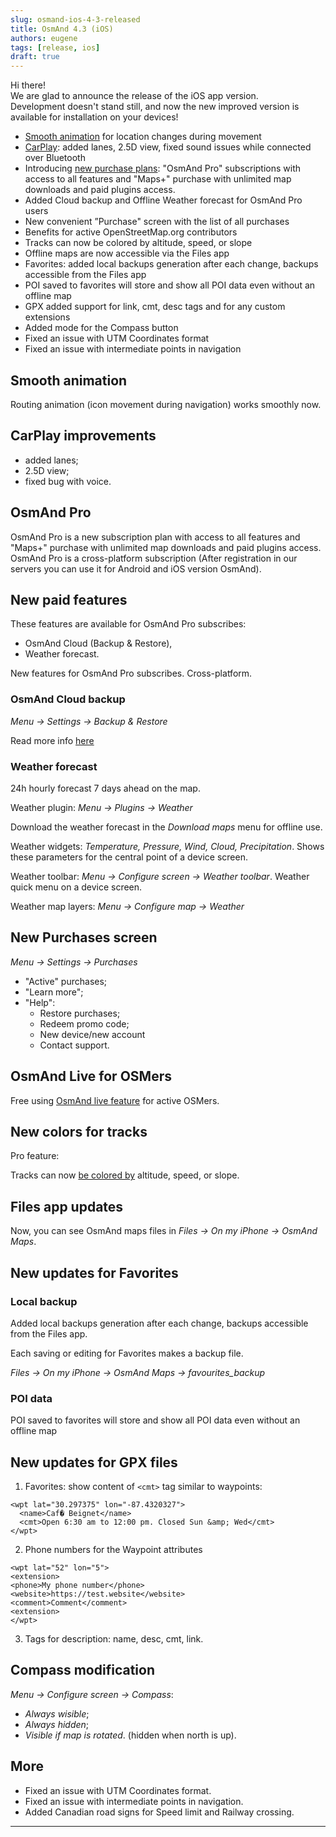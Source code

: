 ```yaml
---
slug: osmand-ios-4-3-released
title: OsmAnd 4.3 (iOS)
authors: eugene
tags: [release, ios]
draft: true
---
```



Hi there!  
We are glad to announce the release of the iOS app version.  
Development doesn't stand still, and now the new improved version is available for installation on your devices! 

<!--truncate-->

* [Smooth animation](#smooth-animation) for location changes during movement
* [CarPlay](#carplay-improvements): added lanes, 2.5D view, fixed sound issues while connected over Bluetooth
* Introducing [new purchase plans](#osmand-pro): "OsmAnd Pro" subscriptions with access to all features and "Maps+" purchase with unlimited map downloads and paid plugins access.
* Added Cloud backup and Offline Weather forecast for OsmAnd Pro users
* New convenient ”Purchase" screen with the list of all purchases
* Benefits for active OpenStreetMap.org contributors
* Tracks can now be colored by altitude, speed, or slope
* Offline maps are now accessible via the Files app
* Favorites: added local backups generation after each change, backups accessible from the Files app
* POI saved to favorites will store and show all POI data even without an offline map
* GPX added support for link, cmt, desc tags and for any custom extensions
* Added mode for the Compass button
* Fixed an issue with UTM Coordinates format
* Fixed an issue with intermediate points in navigation

## Smooth animation

Routing animation (icon movement during navigation) works smoothly now.

## CarPlay improvements

- added lanes;
- 2.5D view;
- fixed bug with voice.

## OsmAnd Pro

OsmAnd Pro is a new subscription plan with access to all features and "Maps+" purchase with unlimited map downloads and paid plugins access. OsmAnd Pro is a cross-platform subscription (After registration in our servers you can use it for Android and iOS version OsmAnd).

## New paid features

These features are available for OsmAnd Pro subscribes:
- OsmAnd Cloud (Backup & Restore),
- Weather forecast.

New features for OsmAnd Pro subscribes. Cross-platform.

### OsmAnd Cloud backup

_Menu → Settings → Backup & Restore_

Read more info [here](https://osmand.net/docs/user/personal/storage#backup-and-restore-for-osmand-pro)

### Weather forecast

24h hourly forecast 7 days ahead on the map.

Weather plugin: _Menu → Plugins → Weather_

Download the weather forecast in the _Download maps_ menu for offline use.

Weather widgets: _Temperature, Pressure, Wind, Cloud, Precipitation_. Shows these parameters for the central point of a device screen.

Weather toolbar: _Menu → Configure screen → Weather toolbar_. Weather quick menu on a device screen.

Weather map layers: _Menu → Configure map → Weather_

## New Purchases screen

_Menu → Settings → Purchases_

- "Active" purchases;
- "Learn more"; 
- "Help":
    - Restore purchases;
    - Redeem promo code;
    - New device/new account
    - Contact support.

## OsmAnd Live for OSMers 

Free using [OsmAnd live feature](https://osmand.net/docs/user/personal/maps#free-for-osm-mappers) for active OSMers.


## New colors for tracks

Pro feature:

Tracks can now [be colored by](https://osmand.net/docs/user/map/tracks-on-map#track-appearance) altitude, speed, or slope.


## Files app updates

Now, you can see OsmAnd maps files in _Files → On my iPhone → OsmAnd Maps_.

## New updates for Favorites

### Local backup

Added local backups generation after each change, backups accessible from the Files app.

Each saving or editing for Favorites makes a backup file.

*Files → On my iPhone → OsmAnd Maps → favourites_backup*

### POI data

POI saved to favorites will store and show all POI data even without an offline map

## New updates for GPX files

1. Favorites: show content of ```<cmt>``` tag similar to waypoints:

```
<wpt lat="30.297375" lon="-87.4320327">
  <name>Caf� Beignet</name>
  <cmt>Open 6:30 am to 12:00 pm. Closed Sun &amp; Wed</cmt>
</wpt>
```

2. Phone numbers for the Waypoint attributes

```
<wpt lat="52" lon="5">
<extension>
<phone>My phone number</phone>
<website>https://test.website</website>
<comment>Comment</comment>
<extension>
</wpt>
```

3. Tags for description: name, desc, cmt, link.


## Compass modification

_Menu → Configure screen → Compass_:
- _Always wisible_;
- _Always hidden_;
- _Visible if map is rotated_. (hidden when north is up).

## More

- Fixed an issue with UTM Coordinates format.
- Fixed an issue with intermediate points in navigation.
- Added Canadian road signs for Speed limit and Railway crossing.


________

<LinksSocial/>
<LinksTelegram/>
<AppleStore/>